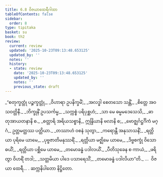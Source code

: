 ```yaml
---
title: 6.8 ဝိဇယာထေရီဂါထာ
tableOfContents: false
sidebar:
  order: 8
type: tipitaka
basket: su
book: th2
review:
  current: review
  updated: '2025-10-23T09:13:48.653125'
  updated_by: ''
  notes: ''
  history:
  - state: review
    date: '2025-10-23T09:13:48.653125'
    updated_by: ''
    notes: ''
    previous_state: draft
---
```



<ReviewStatus review={frontmatter.review} showDetails={true} />

<HypothesisAnnotation frontmatter={frontmatter} />

<DynamicBreadcrumb />

<Division number="169" book="th2" e="ch" v="19" p="397">

<Paragraph number="231" type="verses" book="th2">
_“စတုက္ခတ္တုံ ပဉ္စက္ခတ္တုံ,_  
_ဝိဟာရာ ဥပနိက္ခမိံ;_  
_အလဒ္ဓါ စေတသော သန္တိံ,_  
_စိတ္တေ အဝသဝတ္တိနီ._  

</Paragraph>

</Division>
<Division number="170" book="th2" e="ch" v="19" p="398">

<Paragraph number="232" type="verses" book="th2">
_ဘိက္ခုနိံ ဥပသင်္ကမ္မ,_  
_သက္ကစ္စံ ပရိပုစ္ဆဟံ;_  
_သာ မေ ဓမ္မမဒေသေသိ,_  
_ဓာတုအာယတနာနိ စ._  

</Paragraph>

</Division>
<Division number="171" book="th2" e="ch" v="19" p="398">

<Paragraph number="233" book="th2">
_စတ္တာရိ အရိယသစ္စာနိ,_  
ဣန္ဒြိယာနိ ဗလာနိ စ;_  
_ဗောဇ္ဈင်္ဂဋ္ဌင်္ဂိကံ မဂ္ဂံ,_  
ဥတ္တမတ္ထဿ ပတ္တိယာ._  

</Paragraph>

</Division>
<Division number="172" book="th2" e="ch" v="19" p="398">

<Paragraph number="234" type="verses" book="th2">
_တဿာဟံ ဝစနံ သုတွာ,_  
_ကရောန္တီ အနုသာသနိံ;_  
_ရတ္တိယာ ပုရိမေ ယာမေ,_  
_ပုဗ္ဗဇာတိမနုဿရိံ._  

</Paragraph>

</Division>
<Division number="173" book="th2" e="ch" v="19" p="398">

<Paragraph number="235" type="verses" book="th2">
_ရတ္တိယာ မဇ္ဈိမေ ယာမေ,_  
_ဒိဗ္ဗစက္ခုံ ဝိသောဓယိံ;_  
_ရတ္တိယာ ပစ္ဆိမေ ယာမေ,_  
_တမောခန္ဓံ ပဒါလယိံ._  

</Paragraph>

</Division>
<Division number="174" book="th2" e="ch" v="19" p="398">

<Paragraph number="236" type="verses" book="th2">
_ပီတိသုခေန စ ကာယံ,_  
_ဖရိတွာ ဝိဟရိံ တဒါ;_  
_သတ္တမိယာ ပါဒေ ပသာရေသိံ,_  
_တမောခန္ဓံ ပဒါလိယာ”တိ._  


</Paragraph>
</Division>

<Paragraph number="237" type="center" book="th2">
…  ဝိဇယာ ထေရီ… .



</Paragraph>

<Paragraph number="238" type="center" book="th2">
ဆက္ကနိပါတော နိဋ္ဌိတော.
</Paragraph>